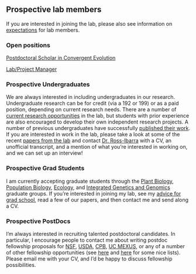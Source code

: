 ## Prospective lab members

If you are interested in joining the lab, please also see information on [expectations](expectations.html) for lab members.

### Open positions

[Postdoctoral Scholar in Convergent Evolution](panand.html)

[Lab/Project Manager](labmanager.html)

### Prospective Undergraduates

We are always interested in including undergraduates in our research.  Undergraduate research can be for credit (via a 192 or 199) or as a paid position, depending on current research needs. There are a number of [current research opportunities](research_opps.html) in the lab, but students with prior experience are also encouraged to develop their own independent research projects.  A number of previous undergraduates have successfully [published their work](undergrad_pubs.html).  If you are interested in work in the lab, please take a look at some of the recent [papers from the lab](pubs.html) and contact [Dr. Ross-Ibarra](mailto:rossibarra@ucdavis.edu) with a CV, an unofficial transcript, and a mention of what you're interested in working on, and we can set up an interview!

### Prospective Grad Students

I am currently accepting graduate students through the [Plant Biology](http://biosci3.ucdavis.edu/gradGroups/pb/), [Population Biology](http://www-eve.ucdavis.edu/eve/pbg/), [Ecology](http://ecology.ucdavis.edu), and [Integrated Genetics and Genomics](http://igg.ucdavis.edu) graduate groups. If you're interested in joining my lab, see my [advice for grad school](http://www.slideshare.net/jrossibarra/forgradschool), read a few of our papers, and then contact me and send along a CV.

### Prospective PostDocs

I'm always interested in recruiting talented postdoctoral candidates. In particular, I encourage people to contact me about writing postdoc fellowship proposals for [NSF](http://www.nsf.gov/funding/education.jsp?fund_type=3), [USDA](http://www.csrees.usda.gov/fo/fellowshipsgrantprogramafri.cfm), [CPB](http://cpb.ucdavis.edu/CPB%20Postdoc%20Fellowship.html), [UC MEXUS](http://www.ucmexus.ucr.edu/funding/fellowship_post_doc.html), or any of a number of other fellowship opportunities (see [here](http://mathbionerd.blogspot.com/2014/04/some-postdoctoral-fellowships-in-biology.html) and [here](http://people.ds.cam.ac.uk/dl384/Resources_Postdocs.html) for some nice lists). Please email me with your CV, and I'd be happy to discuss fellowship possibilities.
